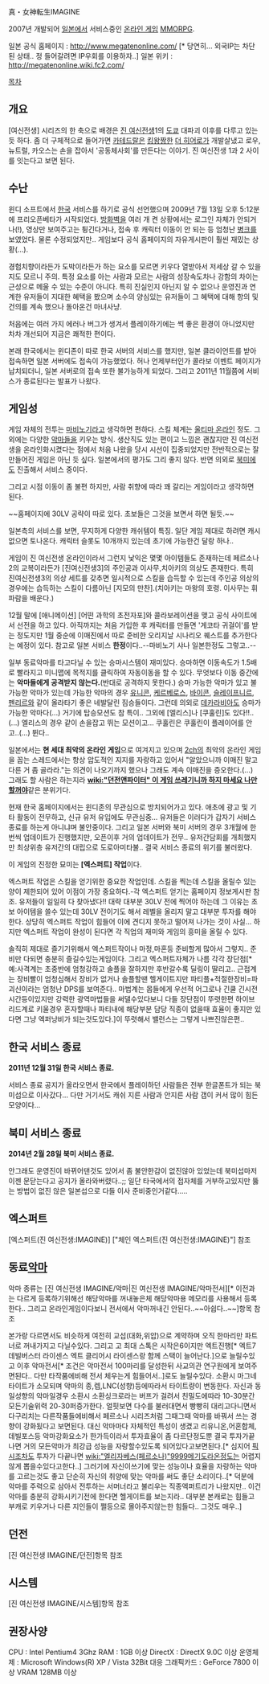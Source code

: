 真・女神転生IMAGINE

2007년 개발되어 [[일본]]에서 서비스중인 [[온라인 게임]] [[MMORPG]].

일본 공식 홈페이지 : http://www.megatenonline.com/ [* 당연히... 외국IP는 차단된 상태.. 정 들어갈려면 IP우회를 이용하자..]
일본 위키 : http://megatenonline.wiki.fc2.com/


[[목차]]

== 개요 ==
[여신전생] 시리즈의 한 축으로 배경은 [[진 여신전생]]1의 [[도쿄]] 대파괴 이후를 다루고 있는 듯 하다.
좀 더 구체적으로 들어가면 [[카테드랄]]은 [[킹왕짱]]한 [[더 히어로]]가 개발살냈고 로우, 뉴트럴, 카오스는 손을 잡아서 '공동체사회'를 만든다는 이야기. 진 여신전생 1과 2 사이를 잇는다고 보면 된다.

== 수난 ==
윈디 소프트에서 [[한국]] 서비스를 하기로 공식 선언했으며 2009년 7월 13일 오후 5:12분에 프리오픈베타가 시작되었다.
[[방화벽]]을 여러 개 켠 상황에서는 로그인 자체가 안되거나(!), 영상만 보여주고는 튕긴다거나, 접속 후 캐릭터 이동이 안 되는 등 엄청난 [[병크]]를 보였었다. 물론 수정되었지만.. 게임보다 공식 홈페이지의 자유게시판이 훨씬 재밌는 상황(...).

경험치향이라든가 도박이라든가 하는 요소를 모르면 키우다 열받아서 저세상 갈 수 있을지도 모르니 주의. 특정 요소를 아는 사람과 모르는 사람의 성장속도차나 강함의 차이는 근성으로 메울 수 있는 수준이 아니다. 특히 진실인지 아닌지 알 수 없으나 운영진과 연계한 유저들이 지대한 혜택을 봤으며 소수의 양심있는 유저들이 그 혜택에 대해 항의 및 건의를 계속 했으나 돌아온건 마녀사냥. 

처음에는 여러 가지 에러나 버그가 생겨서 플레이하기에는 썩 좋은 환경이 아니었지만 차차 개선되어 지금은 쾌적한 편이다.

본래 한국에서는 윈디존이 따로 한국 서버의 서비스를 했지만, 일본 클라이언트를 받아 접속하면 일본 서버에도 접속이 가능했었다. 허나 언제부터인가 콜라보 이벤트 페이지가 납치되더니, 일본 서버로의 접속 또한 불가능하게 되었다. 그리고 2011년 11월쯤에 서비스가 종료된다는 발표가 나왔다.

== 게임성 ==
게임 자체의 전투는 [[마비노기]]라고 생각하면 편하다. 스킬 체계는 [[울티마 온라인]] 정도. 그 외에는 다양한 [[악마]]들을 키우는 방식. 생산직도 있는 편이고 느낌은 괜찮지만 진 여신전생을 온라인화시켰다는 점에서 처음 나왔을 당시 시선이 집중되었지만 전반적으로는 잘 만들어진 게임은 아닌 듯 싶다. 일본에서의 평가도 그리 좋지 않다. 반면 의외로 [[북미]]에도 진출해서 서비스 중이다.

그리고 시점 이동이 좀 불편 하지만, 사람 취향에 따라 꽤 갈리는 게임이라고 생각하면 된다.

~~홈페이지에 30LV 공략이 따로 있다. 초보들은 그것을 보면서 하면 될듯.~~

일본측의 서비스를 보면, 무지하게 다양한 캐쉬템이 특징. 일단 게임 제대로 하려면 캐시 없으면 토나온다. 캐릭터 슬롯도 10개까지 있는데 초기에 가능한건 달랑 하나.. 

게임이 진 여신전생 온라인이라서 그런지 낯익은 몇몇 아이템들도 존재하는데 페르소나2의 교복이라든가 [진여신전생3]의 주인공과 이사무,치아키의 의상도 존재한다. 특히 진여신전생3의 의상 세트를 갖추면 일시적으로 스킬을 습득할 수 있는데 주인공 의상의 경우에는 습득하는 스킬이 다름아닌 [지모의 만찬].(치아키는 마왕의 호령. 이사무는 휘파람을 배운다.)

12월 말에 [애니메이션] [어떤 과학의 초전자포]와 콜라보레이션을 맺고 공식 사이트에서 선전을 하고 있다. 아직까지는 처음 가입한 후 캐릭터를 만들면 '게코타 귀걸이'를 받는 정도지만 1월 중순에 이매진에서 따로 준비한 오리지날 시나리오 퀘스트를 추가한다는 예정이 있다. 참고로 일본 서비스 '''한정'''이다..--마비노기 샤나 일본한정도 그렇고..--

일부 동료악마를 타고다닐 수 있는 승마시스템이 재미있다. 승마하면 이동속도가 1.5배로 빨라지고 미니맵에 목적지를 클릭하여 자동이동을 할 수 있다. 무엇보다 이동 중간에는 '''악마들에게 공격받지 않는다.'''(반대로 공격하지 못한다.)
승마 가능한 악마가 있고 불가능한 악마가 있는데 가능한 악마의 경우 [[유니콘]], [[케르베로스]], [[바이콘]], [[슬레이프니르]], [[펜리르]]와 같이 올라타기 좋은 네발달린 짐승들이다. 그런데 의외로 [[데카라비아]]도 승마가 가능한 악마다(...) 거기에 탑승모션도 참 특이.. 그외에 [엘리스]나 [쿠훌린]도 있다!!..(...) 엘리스의 경우 같이 손을잡고 뛰는 모션이고... 쿠훌린은 쿠훌린이 플레이어를 안고..(...) 뛴다..

일본에서는 '''현 세대 최악의 온라인 게임'''으로 여겨지고 있으며 [[2ch]]의 최악의 온라인 게임을 꼽는 스레드에서는 항상 압도적인 지지를 자랑하고 있어서 "알았으니까 이매진 말고 다른 거 좀 골라라."는 의견이 나오기까지 했으나 그래도 계속 이매진을 증오한다.(…) 그래도 할 사람은 하는지라 '''[[wiki:"던전앤파이터" 이 게임 쓰레기니까 하지 마세요 나만 할꺼야]]'''같은 분위기다.

현재 한국 홈페이지에서는 윈디존의 무관심으로 방치되어가고 있다. 애초에 광고 및 기타 활동이 전무하고, 신규 유저 유입에도 무관심중... 유저들은 이러다가 갑자기 서비스 종료를 하는게 아니냐며 불안중이다. 그리고 일본 서버와 북미 서버의 경우 3개월에 한번씩 업데이트가 진행했지만, 오픈이후 거의 업데이트가 전무.. 유저간담회를 개최했지만 최상위층 유저간의 대립으로 도로아미타불.. 결국 서비스 종료의 위기를 불러왔다. 

이 게임의 진정한 묘미는 '''[엑스퍼트] 작업'''이다.

엑스퍼트 작업은 스킬을 얻기위한 중요한 작업인데. 스킬을 찍는데 스킬을 올릴수 있는 양이 제한되어 있어 이점이 가장 중요하다.-각 엑스퍼트 얻기는 홈페이지 정보게시판 참조. 유저들이 일일히 다 찾아냈다!! 대략 대부분 30LV 전에 찍어야 하는데 그 이유는 초보 아이템을 쓸수 있는데 30LV 전이기도 해서 레벨을 올리지 말고 대부분 투자를 해야 한다. 상당히 엑스퍼트 작업이 힘들어 이에 견디지 못하고 떨어져 나가는 것이 사실... 하지만 엑스퍼트 작업이 완성이 된다면 각 직업의 재미와 게임의 흥미을 올릴 수 있다.

솔직히 제대로 즐기기위해서 엑스퍼트작이나 마정,마혼등 준비할게 많아서 그렇지.. 준비만 다되면 충분히 즐길수있는게임이다. 그리고 엑스퍼트자체가 나름 각각 장단점[* 예:사격계는 초중반에 엄청강하고 솔플을 잘하지만 후반갈수록 딜링이 딸리고.. 근접계는 장비빨이 엄청심해서 장비가 없거나 솔플할땐 헬게이트지만 파티플+적절한장비=파괴신이라는 엄청난 DPS를 보여준다.. 마법계는 몹들에게 우선적 어그로나 긴쿨 긴시전시간등이있지만 강력한 광역마법들을 써댈수있다보니 다들 장단점이 뚜렷한편 하이브리드계로 키울경우 혼자할때나 파티내에 해당부분 담당 직종이 없을때 효율이 좋지만 있다면 그냥 엑퍼낭비가 되는것도있다.]이 뚜렷해서 밸런스는 그렇게 나쁘진않은편..
== 한국 서비스 종료 ==

'''2011년 12월 31일 한국 서비스 종료.''' 

서비스 종료 공지가 올라오면서 한국에서 플레이하던 사람들은 전부 한글폰트가 되는 북미섭으로 이사갔다... 다만 거기서도 캐쉬 지른 사람과 안지른 사람 갭이 커서 많이 힘든 모양이다...

== 북미 서비스 종료 ==

'''2014년 2월 28일 북미 서비스 종료.'''

안그래도 운영진이 바뀌어댄것도 있어서 좀 불안한감이 없진않아 있었는데 북미섭마저 이젠 문닫는다고 공지가 올라와버렸다..;;
일단 타국에서의 접자체를 거부하고있지만 뚫는 방법이 없진 않은 일본섭으로 다들 이사 준비중인거같다.....

== 엑스퍼트 ==

[엑스퍼트(진 여신전생:IMAGINE)]
["체인 엑스퍼트(진 여신전생:IMAGINE)"]
참조

== 동료[[악마]] ==
악마 종류는
[진 여신전생 IMAGINE/악마|진 여신전생 IMAGINE/악마전서][* 이전과는 다르게 등록하기위해선 해당악마를 꺼내놓은체 해당악마용 메모리를 사용해서 등록한다.. 그리고 온라인게임이다보니 전서에서 악마꺼내긴 안된다..~~아쉽다..~~]항목 참조

본가랑 다르면서도 비슷하게 여전히 교섭(대화,위압)으로 계약하며 오직 한마리만 파트너로 꺼내가지고 다닐수있다. 그리고 고 최대 스톡은 시작은6이지만 엑트진행[* 엑트7 데빌버스터 라이센스 엑트 클리어시 라이센스랑 함께 스택이 늘어난다.]으로 늘릴수있고 이후 악마전서[* 조건은 악마전서 100마리를 달성한뒤 사교의관 연구원에게 보여주면된다.. 다만 타작품에비해 전서 체우는게 힘들어서..]로도 늘릴수있다.
소환시 마그네타이트가 소모되며 악마의 종,렙,LNC(성향)등에따라서 타이트량이 변동한다. 자신과 동일성향의 악마일경우 소환시 소환싱크로라는 버프가 걸려서 친밀도에따라 10-30분간 모든기술위력 20-30퍼증가한다.
얼핏보면 다수를 불러대면서 빵빵히 대리고다니면서 다구리치는 다른작품들에비해서 페르소나 시리즈처럼 그때그때 악마를 바꿔서 쓰는 경향이 강화됬다고 보면된다. 대신 악마마다 자체적인 특성이 생겼고 리유니온,어혼합체,데빌포스등 악마강화요소가 한가득이라서 투자효율이 좀 다르단정도뿐 결국 투자가끝나면 거의 모든악마가 최강급 성능을 자랑할수있도록 되어있다고보면된다.[* 심지어 [[픽시]]조차도 투자가 다끝나면 [[wiki:"엘리자베스(페르소나)"9999메기도라온]]정도는 어렵지않게 뽑을수있다고한다..] 그러기에 자신이쓰기에 맞는 성능이나 효율을 자랑하는 악마를 고르는것도 좋고 단순히 자신의 취양에 맞는 악마를 써도 좋단 소리이다..[* 덕분에 악마를 주력으로 삼아서 전투하는 서머너라고 불리우는 직종엑퍼트리가 나왔지만.. 이건 악마를 충분히 강화시키기전에 한다면 헬게이트를 보는지라.. 대부분 본캐로는 힘들고 부캐로 키우거나 다른 지인들이 쩔등으로 몰아주지않는한 힘들다.. 그것도 매우..]
== 던전 ==

[진 여신전생 IMAGINE/던전]항목 참조

== 시스템 ==

[진 여신전생 IMAGINE/시스템]항목 참조

== 권장사양 ==
CPU : Intel Pentium4 3Ghz
RAM : 1GB 이상
DirectX : DirectX 9.0C 이상
운영체제 : Microsoft Windows(R) XP / Vista 32Bit 대응
그래픽카드 : GeForce 7800 이상 VRAM 128MB 이상
